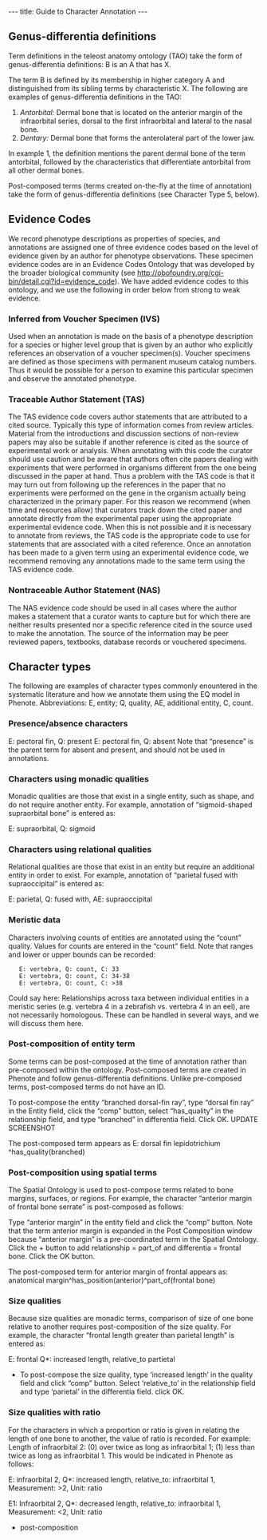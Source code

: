 ---
title: Guide to Character Annotation
---

==Genus-differentia definitions==

Term definitions in the teleost anatomy ontology (TAO) take the form of genus-differentia definitions:  B is an A that has X.

The term B is defined by its membership in higher category A and distinguished from its sibling terms by characteristic X. The following are examples of genus-differentia definitions in the TAO:
#''Antorbital:'' Dermal bone that is located on the anterior margin of the infraorbital series, dorsal to the first infraorbital and lateral to the nasal bone.
#''Dentary:'' Dermal bone that forms the anterolateral part of the lower jaw.

In example 1, the definition mentions the parent dermal bone of the term antorbital, followed by the characteristics that differentiate antorbital from all other dermal bones.

Post-composed terms (terms created on-the-fly at the time of annotation) take the form of genus-differentia definitions (see Character Type 5, below).

==Evidence Codes==

We record phenotype descriptions as properties of species, and annotations are assigned one of three evidence codes based on the level of evidence given by an author for phenotype observations. These specimen evidence codes are in an Evidence Codes Ontology that was developed by the broader biological community (see http://obofoundry.org/cgi-bin/detail.cgi?id=evidence_code). We have added evidence codes to this ontology, and we use the following in order below from strong to weak evidence.

===Inferred from Voucher Specimen (IVS)===
Used when an annotation is made on the basis of a phenotype description for a species or higher level group that is given by an author who explicitly references an observation of a voucher specimen(s). Voucher specimens are defined as those specimens with permanent museum catalog numbers. Thus it would be possible for a person to examine this particular specimen and observe the annotated phenotype.

===Traceable Author Statement (TAS)===
The TAS evidence code covers author statements that are attributed to a cited source. Typically this type of information comes from review articles. Material from the introductions and discussion sections of non-review papers may also be suitable if another reference is cited as the source of experimental work or analysis. When annotating with this code the curator should use caution and be aware that authors often cite papers dealing with experiments that were performed in organisms different from the one being discussed in the paper at hand. Thus a problem with the TAS code is that it may turn out from following up the references in the paper that no experiments were performed on the gene in the organism actually being characterized in the primary paper. For this reason we recommend (when time and resources allow) that curators track down the cited paper and annotate directly from the experimental paper using the appropriate experimental evidence code. When this is not possible and it is necessary to annotate from reviews, the TAS code is the appropriate code to use for statements that are associated with a cited reference. Once an annotation has been made to a given term using an experimental evidence code, we recommend removing any annotations made to the same term using the TAS evidence code.

===Nontraceable Author Statement (NAS)===
The NAS evidence code should be used in all cases where the author makes a statement that a curator wants to capture but for which there are neither results presented nor a specific reference cited in the source used to make the annotation. The source of the information may be peer reviewed papers, textbooks, database records or vouchered specimens.

==Character types==

The following are examples of character types commonly enountered in the systematic literature and how we annotate them using the EQ model in Phenote.  Abbreviations: E, entity; Q, quality, AE, additional entity, C, count.

===Presence/absence characters===
E: pectoral fin, Q: present
E: pectoral fin, Q: absent
Note that “presence” is the parent term for absent and present, and should not be used in annotations. 

===Characters using monadic qualities===
Monadic qualities are those that exist in a single entity, such as shape, and do not require another entity.  For example, annotation of “sigmoid-shaped supraorbital bone” is entered as:

E: supraorbital, Q: sigmoid

===Characters using relational qualities===
Relational qualities are those that exist in an entity but require an additional entity in order to exist.  For example, annotation of “parietal fused with supraoccipital” is entered as:

E: parietal, Q: fused with, AE: supraoccipital

===Meristic data===
Characters involving counts of entities are annotated using the “count” quality.  Values for counts are entered in the “count” field.  Note that ranges and lower or upper bounds can be recorded:
	
	E: vertebra, Q: count, C: 33 
	E: vertebra, Q: count, C: 34-38
	E: vertebra, Q: count, C: >38 

Could say here: Relationships across taxa between individual entities in a meristic series (e.g. vertebra 4 in a zebrafish vs. vertebra 4 in an eel), are not necessarily homologous.  These can be handled in several ways, and we will discuss them here. 

===Post-composition of entity term===
Some terms can be post-composed at the time of annotation rather than pre-composed within the ontology. Post-composed terms are created in Phenote and follow genus-differentia definitions. Unlike pre-composed terms, post-composed terms do not have an ID. 

To post-compose the entity “branched dorsal-fin ray”, type “dorsal fin ray” in the Entity field, click the “comp” button, select “has_quality” in the relationship field, and type “branched” in differentia field.  Click OK.
UPDATE SCREENSHOT

The post-composed term appears as 
E: dorsal fin lepidotrichium ^has_quality(branched)

===Post-composition using spatial terms===
The Spatial Ontology is used to post-compose terms related to bone margins, surfaces, or regions.  For example, the character “anterior margin of frontal bone serrate” is post-composed as follows:

Type “anterior margin” in the entity field and click the “comp” button.  Note that the term anterior margin is expanded in the Post Composition window because “anterior margin” is a pre-coordinated term in the Spatial Ontology.  Click the + button to add relationship = part_of and differentia = frontal bone.  Click the OK button.
 
The post-composed term for anterior margin of frontal appears as:
anatomical margin^has_position(anterior)^part_of(frontal bone)

===Size qualities===
Because size qualities are monadic terms, comparison of size of one bone relative to another requires post-composition of the size quality.  For example, the character “frontal length greater than parietal length” is entered as:

E: frontal 
Q*: increased length, relative_to partietal
		
*To post-compose the size quality, type ‘increased length’ in the quality field and click “comp” button. Select ‘relative_to’ in the relationship field and type ‘parietal’ in the differentia field.  click OK.

===Size qualities with ratio===
For the characters in which a proportion or ratio is given in relating the length of one bone to another, the value of ratio is recorded. For example: 
Length of infraorbital 2: (0) over twice as long as infraorbital 1; (1) less than twice as long as infraorbital 1. This would be indicated in Phenote as follows:

E: infraorbital 2, Q*: increased length, relative_to: infraorbital 1, Measurement: >2, Unit: ratio

E1: Infraorbital 2, Q*: decreased length, relative_to: infraorbital 1, Measurement: <2, Unit: ratio

*post-composition